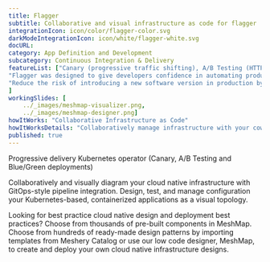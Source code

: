 ---title: Flagger  subtitle: Collaborative and visual infrastructure as code for flaggerintegrationIcon: icon/color/flagger-color.svgdarkModeIntegrationIcon: icon/white/flagger-white.svgdocURL: category: App Definition and Developmentsubcategory: Continuous Integration & DeliveryfeatureList: ["Canary (progressive traffic shifting), A/B Testing (HTTP headers and cookies traffic routing), Blue/Green (traffic switching and mirroring)","Flagger was designed to give developers confidence in automating production releases with progressive delivery techniques.","Reduce the risk of introducing a new software version in production by gradually shifting traffic to the new version while measuring metrics like HTTP/gRPC request success rate and latency."]workingSlides: [    ../_images/meshmap-visualizer.png,    ../_images/meshmap-designer.png]howItWorks: "Collaborative Infrastructure as Code"howItWorksDetails: "Collaboratively manage infrastructure with your coworkers synchronously sharing the same designs."published: true---<p>    Progressive delivery Kubernetes operator (Canary, A/B Testing and Blue/Green deployments)</p><p>    Collaboratively and visually diagram your cloud native infrastructure with GitOps-style pipeline integration. Design, test, and manage configuration your Kubernetes-based, containerized applications as a visual topology.</p><p>    Looking for best practice cloud native design and deployment best practices? Choose from thousands of pre-built components in MeshMap. Choose from hundreds of ready-made design patterns by importing templates from Meshery Catalog or use our low code designer, MeshMap, to create and deploy your own cloud native infrastructure designs.</p>